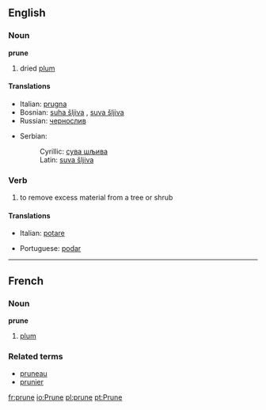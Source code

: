 ==English==
===Noun===
'''prune'''
#dried [[plum]]
====Translations====
{{top}}
*Italian: [[prugna]]
*Bosnian: [[suha šljiva#Bosnian|suha šljiva]] {{f}}, [[suva šljiva#Bosnian|suva šljiva]] {{f}}
*Russian: [[чернослив]]
{{mid}}
*Serbian:
*:Cyrillic: [[сува шљива#Serbian|сува шљива]] {{f}}
*:Latin: [[suva šljiva#Serbian|suva šljiva]] {{f}}
{{bottom}}

===Verb===
#to remove excess material from a tree or shrub
====Translations====
{{top}}
*Italian: [[potare]]
{{mid}}
*Portuguese: [[podar]]
{{bottom}}

----

==French==
===Noun===
'''prune''' {{f}}
#[[plum]]
===Related terms===
*[[pruneau]]
*[[prunier]]

[[fr:prune]]
[[io:Prune]]
[[pl:prune]]
[[pt:Prune]]